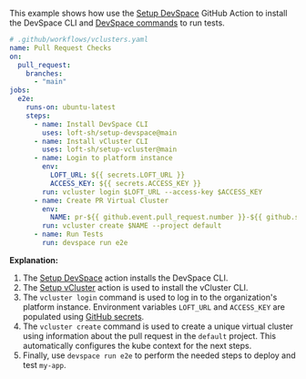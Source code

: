 This example shows how use the [Setup DevSpace](https://github.com/loft-sh/setup-devspace) GitHub Action to install the DevSpace CLI and [DevSpace commands](https://devspace.sh/cli/docs/configuration/commands/basics) to run tests.

```yaml {11-12,24-25}
# .github/workflows/vclusters.yaml
name: Pull Request Checks
on:
  pull_request:
    branches:
      - "main"
jobs:
  e2e:
    runs-on: ubuntu-latest
    steps:
      - name: Install DevSpace CLI
        uses: loft-sh/setup-devspace@main
      - name: Install vCluster CLI
        uses: loft-sh/setup-vcluster@main
      - name: Login to platform instance
        env:
          LOFT_URL: ${{ secrets.LOFT_URL }}
          ACCESS_KEY: ${{ secrets.ACCESS_KEY }}
        run: vcluster login $LOFT_URL --access-key $ACCESS_KEY
      - name: Create PR Virtual Cluster
        env:
          NAME: pr-${{ github.event.pull_request.number }}-${{ github.sha }}-${{ github.run_id }}
        run: vcluster create $NAME --project default
      - name: Run Tests
        run: devspace run e2e
```

**Explanation:**

1. The [Setup DevSpace](https://github.com/loft-sh/setup-devspace) action installs the DevSpace CLI.
2. The [Setup vCluster](https://github.com/loft-sh/setup-vcluster) action is used to install the vCluster CLI.
3. The `vcluster login` command is used to log in to the organization's platform instance. Environment variables `LOFT_URL` and `ACCESS_KEY` are populated using [GitHub secrets](https://docs.github.com/en/actions/security-guides/using-secrets-in-github-actions).
4. The `vcluster create` command is used to create a unique virtual cluster using information about the pull request in the `default` project. This automatically configures the kube context for the next steps.
5. Finally, use `devspace run e2e` to perform the needed steps to deploy and test `my-app`.
